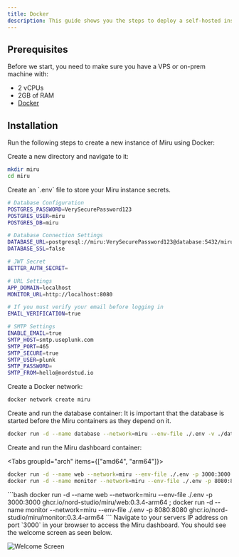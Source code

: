 ```yaml
---
title: Docker
description: This guide shows you the steps to deploy a self-hosted instance of Miru using Docker.
---
```


## Prerequisites

Before we start, you need to make sure you have a VPS or on-prem machine with:

-   2 vCPUs
-   2GB of RAM
-   [Docker](https://docs.docker.com/engine/install/)

## Installation

Run the following steps to create a new instance of Miru using Docker:

<Steps>

<Step>
Create a new directory and navigate to it:

```bash
mkdir miru
cd miru
```

</Step>

<Step>
Create an `.env` file to store your Miru instance secrets.

```sh
# Database Configuration
POSTGRES_PASSWORD=VerySecurePassword123
POSTGRES_USER=miru
POSTGRES_DB=miru

# Database Connection Settings
DATABASE_URL=postgresql://miru:VerySecurePassword123@database:5432/miru
DATABASE_SSL=false

# JWT Secret
BETTER_AUTH_SECRET=

# URL Settings
APP_DOMAIN=localhost
MONITOR_URL=http://localhost:8080

# If you must verify your email before logging in
EMAIL_VERIFICATION=true

# SMTP Settings
ENABLE_EMAIL=true
SMTP_HOST=smtp.useplunk.com
SMTP_PORT=465
SMTP_SECURE=true
SMTP_USER=plunk
SMTP_PASSWORD=
SMTP_FROM=hello@nordstud.io
```

</Step>

<Step>
Create a Docker network:

```bash
docker network create miru
```

</Step>

<Step>
Create and run the database container:

<Callout title="Note" type="warn">
	It is important that the database is started before the Miru containers as
	they depend on it.
</Callout>

```bash
docker run -d --name database --network=miru --env-file ./.env -v ./database:/var/lib/postgresql/data -p 5432:5432 postgres:17.3
```

</Step>

<Step>
Create and run the Miru dashboard container:

<Tabs groupId="arch" items={["amd64", "arm64"]}>
<Tab value="amd64">
```bash
docker run -d --name web --network=miru --env-file ./.env -p 3000:3000 ghcr.io/nord-studio/miru/web:0.3.4-amd64 ;
docker run -d --name monitor --network=miru --env-file ./.env -p 8080:8080 ghcr.io/nord-studio/miru/monitor:0.3.4-amd64
```
</Tab>

<Tab value="arm64">
```bash
docker run -d --name web --network=miru --env-file ./.env -p 3000:3000 ghcr.io/nord-studio/miru/web:0.3.4-arm64 ;
docker run -d --name monitor --network=miru --env-file ./.env -p 8080:8080 ghcr.io/nord-studio/miru/monitor:0.3.4-arm64
```
</Tab>
</Tabs>

</Step>

<Step>
Navigate to your servers IP address on port `3000` in your browser to access the Miru dashboard. You should see the welcome screen as seen below.

![Welcome Screen](/screenshots/welcome.png)

</Step>

</Steps>
